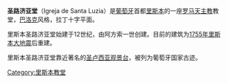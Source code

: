 {{Infobox religious building
| building_name         =圣路济亚堂 
| image                 =Igreja Santa Luzia Lisboa.JPG
| location              =葡萄牙里斯本 Largo de Santa Luzia
| religious_affiliation =[[罗马天主教|罗马天主教]]
| municipality          =[[里斯本|里斯本]]
| architecture_style    =[[巴洛克|巴洛克]]
| groundbreaking        ={{start date|12世纪}}
| year_completed        ={{end date|18世纪}}
}}
'''圣路济亚堂'''（Igreja de Santa Luzia）是[[葡萄牙|葡萄牙]]首都[[里斯本|里斯本]]的一座[[罗马天主教|罗马天主教]]教堂，[[巴洛克|巴洛克]]风格，拉丁十字平面。

里斯本圣路济亚堂始建于12世纪，由阿方索一世创建。目前的建筑为[[1755年里斯本大地震|1755年里斯本大地震]]后重建。

里斯本圣路济亚堂靠近著名的[[圣卢西亚观景台|圣卢西亚观景台]]，被列为葡萄牙国家古迹。

[[Category:里斯本教堂|Category:里斯本教堂]]